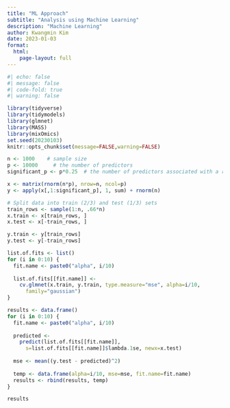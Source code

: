 ```yaml
---
title: "ML Approach"
subtitle: "Analysis using Machine Learning"
description: "Machine Learning"
author: Kwangmin Kim
date: 2023-01-03
format: 
  html:
    page-layout: full
---
```



```r
#| echo: false
#| message: false
#| code-fold: true
#| warning: false

library(tidyverse)
library(tidymodels)
library(glmnet)
library(MASS)
library(mixOmics)
set.seed(20230103) 
knitr::opts_chunk$set(message=FALSE,warning=FALSE)
```


```r
n <- 1000    # sample size
p <- 10000     # the number of predictors
significant_p <- p*0.25  # the number of predictors associated with a response variable

x <- matrix(rnorm(n*p), nrow=n, ncol=p)
y <- apply(x[,1:significant_p], 1, sum) + rnorm(n)

# Split data into train (2/3) and test (1/3) sets
train_rows <- sample(1:n, .66*n)
x.train <- x[train_rows, ]
x.test <- x[-train_rows, ]

y.train <- y[train_rows]
y.test <- y[-train_rows]

list.of.fits <- list()
for (i in 0:10) {
  fit.name <- paste0("alpha", i/10)
  
  list.of.fits[[fit.name]] <-
    cv.glmnet(x.train, y.train, type.measure="mse", alpha=i/10, 
      family="gaussian")
}

results <- data.frame()
for (i in 0:10) {
  fit.name <- paste0("alpha", i/10)
  
  predicted <- 
    predict(list.of.fits[[fit.name]], 
      s=list.of.fits[[fit.name]]$lambda.1se, newx=x.test)
  
  mse <- mean((y.test - predicted)^2)
  
  temp <- data.frame(alpha=i/10, mse=mse, fit.name=fit.name)
  results <- rbind(results, temp)
}

results
```
